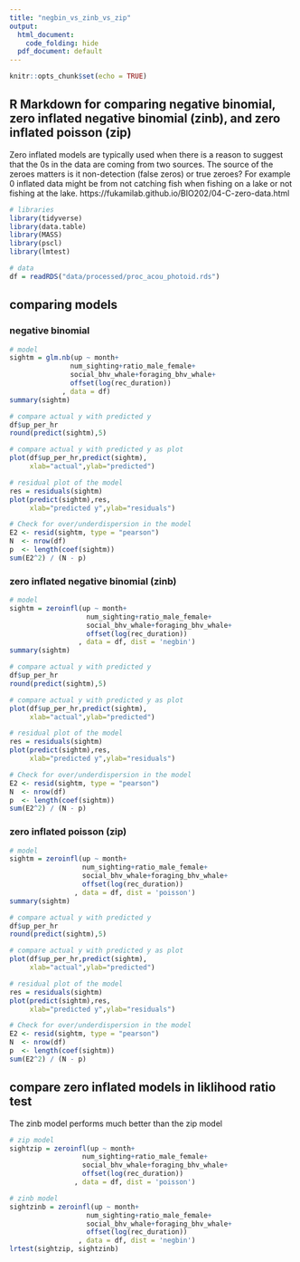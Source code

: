 ```yaml
---
title: "negbin_vs_zinb_vs_zip"
output: 
  html_document:
    code_folding: hide
  pdf_document: default
---
```


```r
knitr::opts_chunk$set(echo = TRUE)
```

## R Markdown for comparing negative binomial, zero inflated negative binomial (zinb), and zero inflated poisson (zip)

Zero inflated models are typically used when there is a reason to suggest that the 0s in the data are coming from two sources. The source of the zeroes matters is it non-detection (false zeros) or true zeroes? For example 0 inflated data might be from not catching fish when fishing on a lake or not fishing at the lake.
https://fukamilab.github.io/BIO202/04-C-zero-data.html 

```r
# libraries
library(tidyverse)
library(data.table)
library(MASS)
library(pscl)
library(lmtest)

# data
df = readRDS("data/processed/proc_acou_photoid.rds")
```

## comparing models{.tabset}

### negative binomial
```r
# model
sightm = glm.nb(up ~ month+
               num_sighting+ratio_male_female+
               social_bhv_whale+foraging_bhv_whale+
               offset(log(rec_duration))
             , data = df)
summary(sightm)

# compare actual y with predicted y
df$up_per_hr
round(predict(sightm),5)

# compare actual y with predicted y as plot
plot(df$up_per_hr,predict(sightm),
     xlab="actual",ylab="predicted")

# residual plot of the model
res = residuals(sightm)
plot(predict(sightm),res,
     xlab="predicted y",ylab="residuals")

# Check for over/underdispersion in the model
E2 <- resid(sightm, type = "pearson")
N  <- nrow(df)
p  <- length(coef(sightm))   
sum(E2^2) / (N - p)
```

### zero inflated negative binomial (zinb)
```r
# model
sightm = zeroinfl(up ~ month+
                   num_sighting+ratio_male_female+
                   social_bhv_whale+foraging_bhv_whale+
                   offset(log(rec_duration))
                 , data = df, dist = 'negbin')
summary(sightm)

# compare actual y with predicted y
df$up_per_hr
round(predict(sightm),5)

# compare actual y with predicted y as plot
plot(df$up_per_hr,predict(sightm),
     xlab="actual",ylab="predicted")

# residual plot of the model
res = residuals(sightm)
plot(predict(sightm),res,
     xlab="predicted y",ylab="residuals")

# Check for over/underdispersion in the model
E2 <- resid(sightm, type = "pearson")
N  <- nrow(df)
p  <- length(coef(sightm))   
sum(E2^2) / (N - p)
```

### zero inflated poisson (zip)
```r
# model
sightm = zeroinfl(up ~ month+
                  num_sighting+ratio_male_female+
                  social_bhv_whale+foraging_bhv_whale+
                  offset(log(rec_duration))
                , data = df, dist = 'poisson')
summary(sightm)

# compare actual y with predicted y
df$up_per_hr
round(predict(sightm),5)

# compare actual y with predicted y as plot
plot(df$up_per_hr,predict(sightm),
     xlab="actual",ylab="predicted")

# residual plot of the model
res = residuals(sightm)
plot(predict(sightm),res,
     xlab="predicted y",ylab="residuals")

# Check for over/underdispersion in the model
E2 <- resid(sightm, type = "pearson")
N  <- nrow(df)
p  <- length(coef(sightm))   
sum(E2^2) / (N - p)
```

## compare zero inflated models in liklihood ratio test
The zinb model performs much better than the zip model
```r
# zip model
sightzip = zeroinfl(up ~ month+
                  num_sighting+ratio_male_female+
                  social_bhv_whale+foraging_bhv_whale+
                  offset(log(rec_duration))
                , data = df, dist = 'poisson')

# zinb model
sightzinb = zeroinfl(up ~ month+
                   num_sighting+ratio_male_female+
                   social_bhv_whale+foraging_bhv_whale+
                   offset(log(rec_duration))
                 , data = df, dist = 'negbin')
lrtest(sightzip, sightzinb)

```